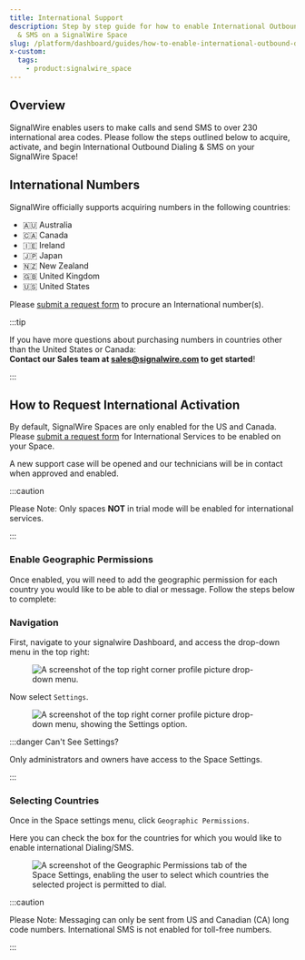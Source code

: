```yaml
---
title: International Support
description: Step by step guide for how to enable International Outbound Dialing
  & SMS on a SignalWire Space
slug: /platform/dashboard/guides/how-to-enable-international-outbound-dialing-sms
x-custom:
  tags:
    - product:signalwire_space
---
```


## Overview

SignalWire enables users to make calls and send SMS to over 230 international area codes. Please follow the steps outlined below to acquire, activate, and begin International Outbound Dialing & SMS on your SignalWire Space!

## International Numbers

SignalWire officially supports acquiring numbers in the following countries:

- 🇦🇺 Australia
- 🇨🇦 Canada
- 🇮🇪 Ireland
- 🇯🇵 Japan
- 🇳🇿 New Zealand
- 🇬🇧 United Kingdom
- 🇺🇸 United States

Please [submit a request form](https://support.signalwire.com/hc/en-us/requests/new?ticket_form_id=15851467489435) to procure an International number(s).

:::tip

If you have more questions about purchasing numbers in countries other than the United States or Canada:<br/>
**Contact our Sales team at [sales@signalwire.com](<mailto:sales@signalwire.com?subject=International%20Numbers&body=Dear%20SignalWire%20Sales%20Team%2C%0D%0A%0D%0AI'm%20interested%20in%20obtaining%20international%20numbers%3A%0D%0A-%20Countries%20and%20Areas%3A%20%5BEnter%20Countries%2FAreas%5D%0D%0A-%20Number%20of%20Numbers%20per%20Country%2FArea%3A%20%5BEnter%20Number%5D%0D%0A-%20Type%20of%20Numbers%3A%20%5BEnter%20Number%20Type%5D%0D%0A-%20SignalWire%20Project%3A%20%5BEnter%20your%20SignalWire%20Project%20Name%20(leave%20blank%20if%20you%20don't%20have%20one%20yet)%5D%0D%0A-%20Use%20Case%20%26%20Duration%3A%20%5BBriefly%20describe%20the%20purpose%20and%20expected%20ownership%20duration%20for%20the%20numbers%5D>)
to get started**!

:::

## How to Request International Activation

By default, SignalWire Spaces are only enabled for the US and Canada.
Please [submit a request form](https://support.signalwire.com/hc/en-us/requests/new?ticket_form_id=13502646494107) for International Services to be enabled on your Space.

A new support case will be opened and our technicians will be in contact when approved and enabled.

:::caution

Please Note: Only spaces **NOT** in trial mode will be enabled for international services.

:::

### Enable Geographic Permissions

Once enabled, you will need to add the geographic permission for each country you would like to be able to dial or message.
Follow the steps below to complete:

### Navigation

First, navigate to your signalwire Dashboard, and access the drop-down menu in the top right:

<figure>
  <img
    className="img-800"
    src={require("./79f28ec-TopRight.webP").default}
    alt="A screenshot of the top right corner profile picture drop-down menu."
  />
</figure>

Now select `Settings`.

<figure>
  <img
    className="img-400"
    src={require("./2d26616-Dropdown.webP").default}
    alt="A screenshot of the top right corner profile picture drop-down menu, showing the Settings option."
  />
</figure>

:::danger Can't See Settings?

Only administrators and owners have access to the Space Settings.

:::

### Selecting Countries

Once in the Space settings menu, click `Geographic Permissions`.

Here you can check the box for the countries for which you would like to enable international Dialing/SMS.

<figure>
  <img
    className="img-800"
    src={require("./cdc1dd7-Geographic_Perms.webP").default}
    alt="A screenshot of the Geographic Permissions tab of the Space Settings, enabling the user to select which countries the selected project is permitted to dial."
  />
</figure>

:::caution

Please Note: Messaging can only be sent from US and Canadian (CA) long code numbers.
International SMS is not enabled for toll-free numbers.

:::
